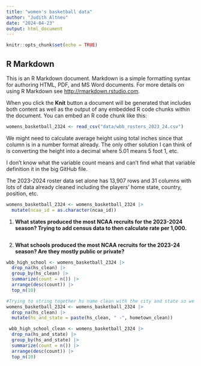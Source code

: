 ```yaml
---
title: "women's basketball data"
author: "Judith Altneu"
date: "2024-04-23"
output: html_document
---
```


```r
knitr::opts_chunk$set(echo = TRUE)
```

## R Markdown

This is an R Markdown document. Markdown is a simple formatting syntax for authoring HTML, PDF, and MS Word documents. For more details on using R Markdown see <http://rmarkdown.rstudio.com>.

When you click the **Knit** button a document will be generated that includes both content as well as the output of any embedded R code chunks within the document. You can embed an R code chunk like this:

```r
womens_basketball_2324 <- read_csv("data/wbb_rosters_2023_24.csv")
```

We might need to calculate average height using total inches since that column is in a number format already. The only other solution I can think of is converting the height into a decimal where 5.01 means 5 foot 1, etc.

I don't know what the variable count means and can't find what that variable definition it in the big GitHub file.

The 2023-2024 roster data set alone has 13,907 rows and 31 columns with lots of data already cleaned including the players' home state, country, position, etc.

```r
womens_basketball_2324 <- womens_basketball_2324 |>
  mutate(ncaa_id = as.character(ncaa_id))
```

1.  **What states produced the most NCAA recruits for the 2023-2024 season? Trying to add census data to then calculate rate per 1,000.**

```r

```

2.  **What schools produced the most NCAA recruits for the 2023-24 season? Are they mostly public or private?**

```r
wbb_high_school <- womens_basketball_2324 |>
  drop_na(hs_clean) |>
  group_by(hs_clean) |>
  summarize(count = n()) |>
  arrange(desc(count)) |>
  top_n(10)
```

```r
#Trying to string together hs name clean with the city and state so we group by each unique high school.
womens_basketball_2324 <- womens_basketball_2324 |>
  drop_na(hs_clean) |>
  mutate(hs_and_state = paste(hs_clean, " -", hometown_clean))
```

```r
 wbb_high_school_clean <- womens_basketball_2324 |>
  drop_na(hs_and_state) |>
  group_by(hs_and_state) |>
  summarize(count = n()) |>
  arrange(desc(count)) |>
  top_n(10)
```
